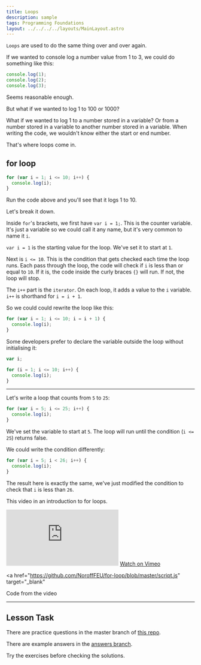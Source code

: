```yaml
---
title: Loops
description: sample
tags: Programming Foundations
layout: ../../../../layouts/MainLayout.astro
---
```


`Loops` are used to do the same thing over and over again.

If we wanted to console log a number value from 1 to 3, we could do something like this:

```js
console.log(1);
console.log(2);
console.log(3);
```

Seems reasonable enough.

But what if we wanted to log 1 to 100 or 1000?

What if we wanted to log 1 to a number stored in a variable? Or from a number stored in a variable to another number stored in a variable. When writing the code, we wouldn't know either the start or end number.

That's where loops come in.

## for loop

```js
for (var i = 1; i <= 10; i++) {
  console.log(i);
}
```

Run the code above and you'll see that it logs 1 to 10.

Let's break it down.

Inside `for`'s brackets, we first have `var i = 1;`. This is the counter variable. It's just a variable so we could call it any name, but it's very common to name it `i`.

`var i = 1` is the starting value for the loop. We've set it to start at `1`.

Next is `i <= 10`. This is the condition that gets checked each time the loop runs. Each pass through the loop, the code will check if `i` is less than or equal to `10`. If it is, the code inside the curly braces `{}` will run. If not, the loop will stop.

The `i++` part is the `iterator`. On each loop, it adds a value to the `i` variable. `i++` is shorthand for `i = i + 1`.

So we could could rewrite the loop like this:

```js
for (var i = 1; i <= 10; i = i + 1) {
  console.log(i);
}
```

Some developers prefer to declare the variable outside the loop without initialising it:

```js
var i;

for (i = 1; i <= 10; i++) {
  console.log(i);
}
```

---

Let's write a loop that counts from `5` to `25`:

```js
for (var i = 5; i <= 25; i++) {
  console.log(i);
}
```

We've set the variable to start at `5`. The loop will run until the condition (`i <= 25`) returns false.

We could write the condition differently:

```js
for (var i = 5; i < 26; i++) {
  console.log(i);
}
```

The result here is exactly the same, we've just modified the condition to check that `i` is less than `26`.

This video in an introduction to for loops.

<iframe
  src="https://player.vimeo.com/video/490475154"
  frameborder="0"
  allow="autoplay; fullscreen"
  allowfullscreen
></iframe>

<a href="https://vimeo.com/490475154/23fd9e35a7" target="_blank">
  Watch on Vimeo
</a>

<a
  href="https://github.com/NoroffFEU/for-loop/blob/master/script.js"
  target="_blank"
>
  Code from the video
</a>

---

## Lesson Task

There are practice questions in the master branch of <a href="https://github.com/NoroffFEU/lesson-task-pf-module1-lesson4" target="_blank">this repo</a>.

There are example answers in the <a href="https://github.com/NoroffFEU/lesson-task-pf-module1-lesson4/tree/answers" target="_blank">answers branch</a>.

Try the exercises before checking the solutions.
